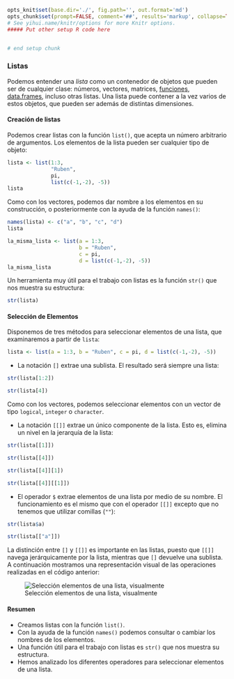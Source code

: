 ```r
opts_knit$set(base.dir='./', fig.path='', out.format='md')
opts_chunk$set(prompt=FALSE, comment='##', results='markup', collapse=TRUE, echo=TRUE, eval=TRUE)
# See yihui.name/knitr/options for more Knitr options.
##### Put other setup R code here


# end setup chunk
```

### Listas

Podemos entender una _lista_ como un contenedor de objetos que pueden ser de cualquier clase: números, vectores, matrices, [funciones](../../funciones/funciones.md), [data.frames](../../estructuras_datos/data_frames/data_frames.md), incluso otras listas. Una lista puede contener a la vez varios de estos objetos, que pueden ser además de distintas dimensiones.

#### Creación de listas {#creacion}

Podemos crear listas con la función `list()`, que acepta un número arbitrario de 
argumentos. Los elementos de la lista pueden ser cualquier tipo de objeto:

```r
lista <- list(1:3, 
              "Ruben",
              pi,
              list(c(-1,-2), -5))
lista
```

Como con los vectores, podemos dar nombre a los elementos en su construcción, o 
posteriormente con la ayuda de la función `names()`:

```r
names(lista) <- c("a", "b", "c", "d")
lista
```

```r
la_misma_lista <- list(a = 1:3, 
                       b = "Ruben", 
                       c = pi, 
                       d = list(c(-1,-2), -5))
la_misma_lista
```

Un herramienta muy útil para el trabajo con listas es la función `str()` que nos muestra
su estructura:

```r
str(lista)
```


#### Selección de Elementos {#seleccion}

Disponemos de tres métodos para seleccionar elementos de una lista, que examinaremos
a partir de `lista`:

```r
lista <- list(a = 1:3, b = "Ruben", c = pi, d = list(c(-1,-2), -5))
```

- La notación `[]` extrae una sublista. El resultado será siempre una lista:

```r
str(lista[1:2])
```

```r
str(lista[4])
```


Como con los vectores, podemos seleccionar elementos con un vector de tipo `logical`,
`integer` o `character`.

- La notación `[[]]` extrae un único componente de la lista. Esto es, elimina un nivel
en la jerarquía de la lista:

```r
str(lista[[1]])
```


```r
str(lista[[4]])
```

```r
str(lista[[4]][1])
```

```r
str(lista[[4]][[1]])
```

- El operador `$` extrae elementos de una lista por medio de su nombre. El funcionamiento es el mismo que con el
operador `[[]]` excepto que no tenemos que utilizar comillas (`""`):

```r
str(lista$a)
```

```r
str(lista[["a"]])
```


La distinción entre `[]` y `[[]]` es importante en las listas, puesto que `[[]]` navega jerárquicamente por la lista,
mientras que `[]` devuelve una sublista. A continuación mostramos una representación visual de las operaciones realizadas
en el código anterior:

![Selección elementos de una lista, visualmente](images/indexacion_lista_visualmente.PNG)


#### Resumen

- Creamos listas con la función `list()`.
- Con la ayuda de la función `names()` podemos consultar o cambiar los nombres
de los elementos.
- Una función útil para el trabajo con listas es `str()` que nos muestra su estructura.
- Hemos analizado los diferentes operadores para seleccionar elementos de una lista.








